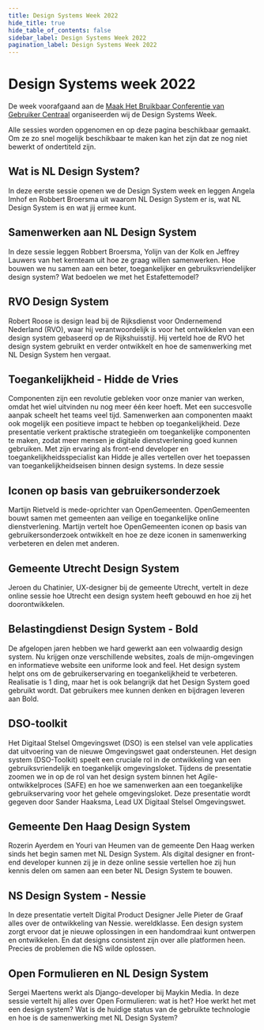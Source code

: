 ```yaml
---
title: Design Systems Week 2022
hide_title: true
hide_table_of_contents: false
sidebar_label: Design Systems Week 2022
pagination_label: Design Systems Week 2022
---
```



# Design Systems week 2022

De week voorafgaand aan de [Maak Het Bruikbaar Conferentie van Gebruiker Centraal](https://www.gebruikercentraal.nl/agenda/maak-het-bruikbaar-conferentie-2022-2/) organiseerden wij de Design Systems Week.

Alle sessies worden opgenomen en op deze pagina beschikbaar gemaakt. Om ze zo snel mogelijk beschikbaar te maken kan het zijn dat ze nog niet bewerkt of ondertiteld zijn.

## Wat is NL Design System?

In deze eerste sessie openen we de Design System week en leggen Angela Imhof en Robbert Broersma uit waarom NL Design System er is, wat NL Design System is en wat jij ermee kunt.

<VimeoPlayer url="https://vimeo.com/gebruikercentraal/nl-design-system-week-2022-intro" controls />

## Samenwerken aan NL Design System

In deze sessie leggen Robbert Broersma, Yolijn van der Kolk en Jeffrey Lauwers van het kernteam uit hoe ze graag willen samenwerken. Hoe bouwen we nu samen aan een beter, toegankelijker en gebruiksvriendelijker design system? Wat bedoelen we met het Estafettemodel?

<VimeoPlayer
  url="https://vimeo.com/gebruikercentraal/nl-design-system-week-2022-samen-bouwen-aan-nl-design-system"
  controls
/>

## RVO Design System

Robert Roose is design lead bij de Rijksdienst voor Ondernemend Nederland (RVO), waar hij verantwoordelijk is voor het ontwikkelen van een design system gebaseerd op de Rijkshuisstijl. Hij verteld hoe de RVO het design system gebruikt en verder ontwikkelt en hoe de samenwerking met NL Design System hen vergaat.

<VimeoPlayer url="https://vimeo.com/gebruikercentraal/nl-design-system-week-2022-rvo" controls />

## Toegankelijkheid - Hidde de Vries

Componenten zijn een revolutie gebleken voor onze manier van werken, omdat het wiel uitvinden nu nog meer één keer hoeft. Met een succesvolle aanpak scheelt het teams veel tijd. Samenwerken aan componenten maakt ook mogelijk een positieve impact te hebben op toegankelijkheid. Deze presentatie verkent praktische strategieën om toegankelijke componenten te maken, zodat meer mensen je digitale dienstverlening goed kunnen gebruiken.
Met zijn ervaring als front-end developer en toegankelijkheidsspecialist kan Hidde je alles vertellen over het toepassen van toegankelijkheidseisen binnen design systems. In deze sessie

<VimeoPlayer url="https://vimeo.com/gebruikercentraal/nl-design-system-week-2022-hidde-de-vries" controls />

## Iconen op basis van gebruikersonderzoek

Martijn Rietveld is mede-oprichter van OpenGemeenten. OpenGemeenten bouwt samen met gemeenten aan veilige en toegankelijke online dienstverlening. Martijn vertelt hoe OpenGemeenten iconen op basis van gebruikersonderzoek ontwikkelt en hoe ze deze iconen in samenwerking verbeteren en delen met anderen.

<VimeoPlayer url="https://vimeo.com/gebruikercentraal/nl-design-system-week-2022-opengemeenten-iconen" controls />

## Gemeente Utrecht Design System

Jeroen du Chatinier, UX-designer bij de gemeente Utrecht, vertelt in deze online sessie hoe Utrecht een design system heeft gebouwd en hoe zij het doorontwikkelen.

<VimeoPlayer url="https://vimeo.com/gebruikercentraal/nl-design-system-week-2022-utrecht" controls />

## Belastingdienst Design System - Bold

De afgelopen jaren hebben we hard gewerkt aan een volwaardig design system. Nu krijgen onze verschillende websites, zoals de mijn-omgevingen en informatieve website een uniforme look and feel. Het design system helpt ons om de gebruikerservaring en toegankelijkheid te verbeteren.
Realisatie is 1 ding, maar het is ook belangrijk dat het Design System goed gebruikt wordt. Dat gebruikers mee kunnen denken en bijdragen leveren aan Bold.

<VimeoPlayer url="https://vimeo.com/gebruikercentraal/nl-design-system-week-2022-belastingdienst-bold" controls />

## DSO-toolkit

Het Digitaal Stelsel Omgevingswet (DSO) is een stelsel van vele applicaties dat uitvoering van de nieuwe Omgevingswet gaat ondersteunen. Het design system (DSO-Toolkit) speelt een cruciale rol in de ontwikkeling van een gebruiksvriendelijk en toegankelijk omgevingsloket.
Tijdens de presentatie zoomen we in op de rol van het design system binnen het Agile-ontwikkelproces (SAFE) en hoe we samenwerken aan een toegankelijke gebruikservaring voor het gehele omgevingsloket. Deze presentatie wordt gegeven door Sander Haaksma, Lead UX Digitaal Stelsel Omgevingswet.

<VimeoPlayer url="https://vimeo.com/gebruikercentraal/nl-design-system-week-2022-dso-toolkit" controls />

## Gemeente Den Haag Design System

Rozerin Ayerdem en Youri van Heumen van de gemeente Den Haag werken sinds het begin samen met NL Design System. Als digital designer en front-end developer kunnen zij je in deze online sessie vertellen hoe zij hun kennis delen om samen aan een beter NL Design System te bouwen.

<VimeoPlayer url="https://vimeo.com/gebruikercentraal/nl-design-system-week-2022-den-haag" controls />

## NS Design System - Nessie

In deze presentatie vertelt Digital Product Designer Jelle Pieter de Graaf alles over de ontwikkeling van Nessie. wereldklasse. Een design system zorgt ervoor dat je nieuwe oplossingen in een handomdraai kunt ontwerpen en ontwikkelen. En dat designs consistent zijn over alle platformen heen. Precies de problemen die NS wilde oplossen.

<VimeoPlayer url="https://vimeo.com/gebruikercentraal/nl-design-system-week-2022-ns" controls />

## Open Formulieren en NL Design System

Sergei Maertens werkt als Django-developer bij Maykin Media. In deze sessie vertelt hij alles over Open Formulieren: wat is het? Hoe werkt het met een design system? Wat is de huidige status van de gebruikte technologie en hoe is de samenwerking met NL Design System?

<VimeoPlayer url="https://vimeo.com/gebruikercentraal/nl-design-system-week-2022-open-formulieren" controls />

